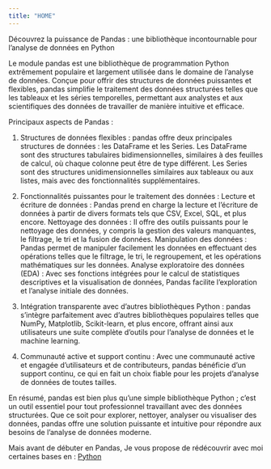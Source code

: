 ```yaml
---
title: "HOME"
---
```


Découvrez la puissance de Pandas : une bibliothèque incontournable pour l'analyse de données en Python

Le module pandas est une bibliothèque de programmation Python extrêmement populaire et largement utilisée dans le domaine de l'analyse de données. Conçue pour offrir des structures de données puissantes et flexibles, pandas simplifie le traitement des données structurées telles que les tableaux et les séries temporelles, permettant aux analystes et aux scientifiques des données de travailler de manière intuitive et efficace.

Principaux aspects de Pandas :

1. Structures de données flexibles :
pandas offre deux principales structures de données : les DataFrame et les Series.
Les DataFrame sont des structures tabulaires bidimensionnelles, similaires à des feuilles de calcul, où chaque colonne peut être de type différent.
Les Series sont des structures unidimensionnelles similaires aux tableaux ou aux listes, mais avec des fonctionnalités supplémentaires.

2. Fonctionnalités puissantes pour le traitement des données :
Lecture et écriture de données : Pandas prend en charge la lecture et l'écriture de données à partir de divers formats tels que CSV, Excel, SQL, et plus encore.
Nettoyage des données : Il offre des outils puissants pour le nettoyage des données, y compris la gestion des valeurs manquantes, le filtrage, le tri et la fusion de données.
Manipulation des données : Pandas permet de manipuler facilement les données en effectuant des opérations telles que le filtrage, le tri, le regroupement, et les opérations mathématiques sur les données.
Analyse exploratoire des données (EDA) : Avec ses fonctions intégrées pour le calcul de statistiques descriptives et la visualisation de données, Pandas facilite l'exploration et l'analyse initiale des données.

3. Intégration transparente avec d'autres bibliothèques Python :
pandas s'intègre parfaitement avec d'autres bibliothèques populaires telles que NumPy, Matplotlib, Scikit-learn, et plus encore, offrant ainsi aux utilisateurs une suite complète d'outils pour l'analyse de données et le machine learning.

4. Communauté active et support continu :
Avec une communauté active et engagée d'utilisateurs et de contributeurs, pandas bénéficie d'un support continu, ce qui en fait un choix fiable pour les projets d'analyse de données de toutes tailles.

En résumé, pandas est bien plus qu'une simple bibliothèque Python ; c'est un outil essentiel pour tout professionnel travaillant avec des données structurées. Que ce soit pour explorer, nettoyer, analyser ou visualiser des données, pandas offre une solution puissante et intuitive pour répondre aux besoins de l'analyse de données moderne.

Mais avant de débuter en Pandas, Je vous propose de rédécouvrir avec moi certaines bases en : [Python](python.qmd)
